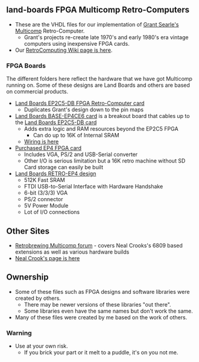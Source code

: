 == land-boards FPGA Multicomp Retro-Computers ==

* These are the VHDL files for our implementation of [http://searle.hostei.com/grant/Multicomp/index.html Grant Searle's Multicomp] Retro-Computer.
** Grant's projects re-create late 1970's and early 1980's era vintage computers using inexpensive FPGA cards.
* Our [http://land-boards.com/blwiki/index.php?title=RetroComputing RetroComputing Wiki page is here].

=== FPGA Boards ===

The different folders here reflect the hardware that we have got Multicomp running on. Some of these designs are Land Boards and others are based on commercial products.

* [http://land-boards.com/blwiki/index.php?title=EP2C5-DB Land Boards EP2C5-DB FPGA Retro-Computer card]
** Duplicates Grant's design down to the pin maps
* [http://land-boards.com/blwiki/index.php?title=BASE-EP4CE6 Land Boards BASE-EP4CE6 card] is a breakout board that cables up to the [http://land-boards.com/blwiki/index.php?title=EP2C5-DB Land Boards EP2C5-DB card]
** Adds extra logic and RAM resources beyond the EP2C5 FPGA
*** Can do up to 16K of Internal SRAM
** [http://land-boards.com/blwiki/index.php?title=Retro-Computer_Map_EP2_to_EP4_card Wiring is here]
* [http://land-boards.com/blwiki/index.php?title=Cyclone_IV_FPGA_EP4CE6E22C8N_Development_Board_USB_V2 Purchased EP4 FPGA card]
** Includes VGA, PS/2 and USB-Serial converter
** Other I/O is serious limitation but a 16K retro machine without SD Card storage can easily be built
* [http://land-boards.com/blwiki/index.php?title=RETRO-EP4CE6 Land Boards RETRO-EP4 design]
** 512K Fast SRAM
** FTDI USB-to-Serial Interface with Hardware Handshake
** 6-bit (3/3/3) VGA
** PS/2 connector
** 5V Power Module
** Lot of I/O connections


== Other Sites ==

* [https://www.retrobrewcomputers.org/doku.php?id=boards:sbc:multicomp:start Retrobrewing Multicomp forum] - covers Neal Crooks's 6809 based extensions as well as various hardware builds
* [https://github.com/nealcrook/multicomp6809 Neal Crook's page is here]

== Ownership ==

* Some of these files such as FPGA designs and software libraries were created by others.
** There may be newer versions of these libraries "out there".
** Some libraries even have the same names but don't work the same.
* Many of these files were created by me based on the work of others.

=== Warning ===

* Use at your own risk.
** If you brick your part or it melt to a puddle, it's on you not me.
